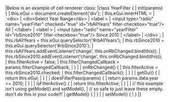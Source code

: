 <framework-specific-section frameworks="javascript">
|Below is an example of cell renderer class:
</framework-specific-section>

<framework-specific-section frameworks="javascript">
<snippet transform={false}>
|class YearFilter {
|    init(params) {
|        this.eGui = document.createElement('div');
|        this.eGui.innerHTML =
|            `&lt;div>
|                &lt;div>Select Year Range&lt;/div>
|                &lt;label >  
|                    &lt;input type="radio" name="yearFilter" checked="true" id="rbAllYears" filter-checkbox="true"/> All
|                &lt;/label>
|                &lt;label >  
|                    &lt;input type="radio" name="yearFilter" id="rbSince2010" filter-checkbox="true"/> Since 2010
|                &lt;/label>
|            &lt;/div>`;
|        this.rbAllYears = this.eGui.querySelector('#rbAllYears');
|        this.rbSince2010 = this.eGui.querySelector('#rbSince2010');
|        this.rbAllYears.addEventListener('change', this.onRbChanged.bind(this));
|        this.rbSince2010.addEventListener('change', this.onRbChanged.bind(this));
|        this.filterActive = false;
|        this.filterChangedCallback = params.filterChangedCallback;
|    }
|
|    onRbChanged() {
|        this.filterActive = this.rbSince2010.checked;
|        this.filterChangedCallback();
|    }
|
|    getGui() {
|        return this.eGui;
|    }
|
|    doesFilterPass(params) {
|        return params.data.year >= 2010;
|    }
|
|    isFilterActive() {
|        return this.filterActive;
|    }
|
|    // this example isn't using getModel() and setModel(),
|    // so safe to just leave these empty. don't do this in your code!!!
|    getModel() {
|    }
|
|    setModel() {
|    }
|}
</snippet>
</framework-specific-section>